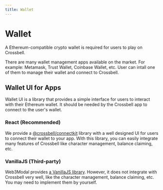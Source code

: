 ```yaml
---
title: Wallet
---
```


# Wallet

A Ethereum-compatible crypto wallet is required for users to play on Crossbell.

There are many wallet management apps available on the market. For example: Metamask, Trust Wallet, Coinbase Wallet, etc. User can intall one of them to manage their wallet and connect to Crossbell.

## Wallet UI for Apps

Wallet UI is a library that provides a simple interface for users to interact with their Ethereum wallet. It should be needed by the Crossbell app to connect to the user's wallet.

### React (Recommended)

We provide a [@crossbell/connectkit](https://crossbell-dev.vercel.app/docs/quick-start) library with a well designed UI for users to connect their wallet to your app. With this library, you can easily integrate many features of Crossbell like character management, balance claiming, etc.

### VanillaJS (Third-party)

Web3Modal provides [a VanillaJS library](https://docs.walletconnect.com/2.0/web3modal/html-js/installation). However, it does not integrate with Crossbell very well, like the character management, balance claiming, etc. You may need to implement them by yourself.
